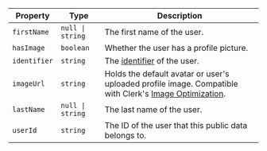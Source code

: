 | Property                             | Type                        | Description                                                                                                                               |
| ------------------------------------ | --------------------------- | ----------------------------------------------------------------------------------------------------------------------------------------- |
| <a id="firstname"></a> `firstName`   | <code>null \| string</code> | The first name of the user.                                                                                                               |
| <a id="hasimage"></a> `hasImage`     | `boolean`                   | Whether the user has a profile picture.                                                                                                   |
| <a id="identifier"></a> `identifier` | `string`                    | The [identifier](/docs/authentication/configuration/sign-up-sign-in-options#identifiers) of the user.                                     |
| <a id="imageurl"></a> `imageUrl`     | `string`                    | Holds the default avatar or user's uploaded profile image. Compatible with Clerk's [Image Optimization](/docs/guides/image-optimization). |
| <a id="lastname"></a> `lastName`     | <code>null \| string</code> | The last name of the user.                                                                                                                |
| <a id="userid"></a> `userId`         | `string`                    | The ID of the user that this public data belongs to.                                                                                      |
